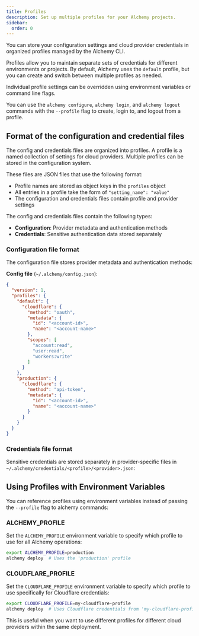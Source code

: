 ```yaml
---
title: Profiles
description: Set up multiple profiles for your Alchemy projects.
sidebar:
  order: 0
---
```


You can store your configuration settings and cloud provider credentials in organized profiles managed by the Alchemy CLI.

Profiles allow you to maintain separate sets of credentials for different environments or projects. By default, Alchemy uses the `default` profile, but you can create and switch between multiple profiles as needed.

Individual profile settings can be overridden using environment variables or command line flags.

You can use the `alchemy configure`, `alchemy login`, and `alchemy logout` commands with the `--profile` flag to create, login to, and logout from a profile.

## Format of the configuration and credential files

The config and credentials files are organized into profiles. A profile is a named collection of settings for cloud providers. Multiple profiles can be stored in the configuration system.

These files are JSON files that use the following format:

- Profile names are stored as object keys in the `profiles` object
- All entries in a profile take the form of `"setting_name": "value"`
- The configuration and credentials files contain profile and provider settings

The config and credentials files contain the following types:

- **Configuration**: Provider metadata and authentication methods
- **Credentials**: Sensitive authentication data stored separately

### Configuration file format

The configuration file stores provider metadata and authentication methods:

**Config file** (`~/.alchemy/config.json`):

```json
{
  "version": 1,
  "profiles": {
    "default": {
      "cloudflare": {
        "method": "oauth",
        "metadata": {
          "id": "<account-id>",
          "name": "<account-name>"
        },
        "scopes": [
          "account:read",
          "user:read",
          "workers:write"
        ]
      }
    },
    "production": {
      "cloudflare": {
        "method": "api-token",
        "metadata": {
          "id": "<account-id>",
          "name": "<account-name>"
        }
      }
    }
  }
}
```

### Credentials file format

Sensitive credentials are stored separately in provider-specific files in `~/.alchemy/credentials/<profile>/<provider>.json`:


## Using Profiles with Environment Variables

You can reference profiles using environment variables instead of passing the `--profile` flag to alchemy commands:

### ALCHEMY_PROFILE

Set the `ALCHEMY_PROFILE` environment variable to specify which profile to use for all Alchemy operations:

```bash
export ALCHEMY_PROFILE=production
alchemy deploy  # Uses the 'production' profile
```

### CLOUDFLARE_PROFILE

Set the `CLOUDFLARE_PROFILE` environment variable to specify which profile to use specifically for Cloudflare credentials:

```bash
export CLOUDFLARE_PROFILE=my-cloudflare-profile
alchemy deploy  # Uses Cloudflare credentials from 'my-cloudflare-profile'
```

This is useful when you want to use different profiles for different cloud providers within the same deployment.
